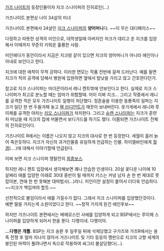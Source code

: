 [[가즈 나이트]]의 등장인물이자 지크 스나이퍼의 진히로인(...)

가즈나이트 본편상 나이 34살의 미녀

가즈나이트 본편에서 24살인 [[지크 스나이퍼]]의 '''양어머니'''다. ~~이 무슨 대디페이스~~

다정하고 따뜻한 성격의 미인으로, 대학생일때 아버지인 처크가 데리고 온 지크를 입양해서 이때까지 꾸준히 키워온 훌륭한 사람.

미인에다가 동안이라서 지금은 지크랑 같이 있으면 지크의 양어머니가 아니라 애인이나 아내로 보인다고 한다.

지크에 대한 애착이 무척 강하다. 이러한 면모는 작품 전반에 걸쳐 드러난다. 예를 들면 지크가 적의 공격에 당해서 병원에 입원하면 옆에서 밤낮을 가리고 않고 간호한다던가.

참고로 지크 스나이퍼는 마더콘이라서 레니 켄트밖에 안보인다고 한다. 실제로 지크 스나이퍼가 최고로 분노할 때는 엄마가 위험할때. 어이 이봐 지크... 그리고 작중에서 레니를 공격한 적은 모두 가즈나이트 일행이 처단했다. 정혼술을 이용한 동룡족의 일파는 지크가 일단 한 번 두들겨패 놓고 [[휀 라디언트]]가 깨끗이 보내버린다. 옷가게에서 레니와 루이체를 공격한 야차는 [[리오 스나이퍼]]가 처치한다. 그리고 [[슈렌 스나이퍼]]는 지크가 훈련차 떠났을 때 지크의 집에 머물면서 보디가드를 하기도 했다. 이쯤되면 가즈나이트 전체의 진히로인이다.

가즈나이트 R에서는 이름은 나오지 않고 지크의 대사로 한 번 등장한다. 세월이 흘러 늙어 죽은듯하다. 지크가 자신의 과거인물중 유일하게 언급하는 인물. 하이엘바인에게 [[월경]](....)에 대해서 이야기할때 언급된다.

어찌 보면 지크 스나이퍼 쟁탈전의 [[최종보스]].

하지만 레니 켄트 입장에서 생각해보면 꽤나 안습한 인생이다. 20살 꽃다운 나이에 10살짜리 애를 입양한 이래로 30대 중반이 될 때까지 키스는 커녕 남자 손 한 번 제대로 못 잡아본, 연애 한 번 못해본 대마법사(...)라니. 미인이란 설정이 붙어서 더더욱 안습하다. ~~지크가 책임져야 할듯.~~

선천적으로 불임이라서 애를 가질수가 없다. 그래서 지크 스나이퍼를 입양했던것이다. 예쁜 딸을 가지는게 소원이었다고 한다. ~~정작 가지게 된건 애인후보~~

하지만 가즈나이트 본편에서는 베헤모스인 사에를 입양하게 되고 BSP에서는 루이체 스나이퍼를 입양하게 되어서 한을 푼다. 다행이네. 다행이야.

'''...다행은 개뿔.''' BSP는 지크 송환 후 일주일 뒤에 삭제당했고 구가즈와 가즈R에서는 용족 전쟁 후 얼마 지나지 않아서 가즈나이트 및 기타 등등의 깽판으로 지크의 고향 세계의 봉인된 마력이 풀려나면서 독으로 작용하여 싸그리 몰살당했다(...).

